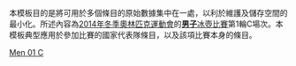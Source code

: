 <noinclude>
本模板目的是將可用於多個條目的原始數據集中在一處，以利於維護及儲存空間的最小化。所述內容為[[2014年冬季奧林匹克運動會]]的[[2014年冬季奧林匹克運動會男子冰壺比賽|'''男子'''冰壺比賽]]第1輪C場次。本模板典型應用於參加比賽的國家代表隊條目，以及該項比賽本身的條目。
</noinclude>{{Curlingbox
| sheet = C {{v|2014 Winter Olympics men's curling draw 1 sheet C}}
| team1 = {{flagIOC|DEN|2014年冬季}}（{{Link-en|拉斯穆斯·斯特杰尼|Rasmus Stjerne|斯特杰尼}}）
|0|0|0|0|1|0|1|0|2|0| |4
| team2 = {{flagIOC|CHN|2014年冬季}}（[[劉銳 (運動員)|劉銳]]）{{X}}
|0|2|1|0|0|0|0|3|0|1| |7
}}<noinclude>
{{2014 Winter Olympics curling convenience template navbox}}
[[Category:2014年冬季奧林匹克運動會冰壺比賽模板|Men 01 C]]
</noinclude>